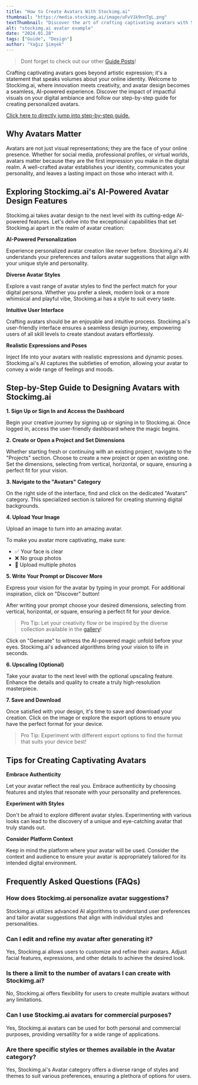 ```yaml
---
title: "How to Create Avatars With Stockimg.ai"
thumbnail: "https://media.stockimg.ai/image/uFvV1k9nnTgL.png"
textThumbnail: "Discover the art of crafting captivating avatars with Stockimg.ai, where innovation meets creativity in this seamless, AI-powered design experience. Explore the impact of impactful visuals on your digital ambiance and follow a step-by-step guide for creating personalized avatars, unlocking the AI advantage in avatar design with diverse styles and a user-friendly interface."
alt: "stockimg.ai avatar example"
date: "2024.01.28"
tags: ["Guide", "Design"]
author: "Yağız Şimşek"
---
```


<CustomImage
    src="https://media.stockimg.ai/image/uFvV1k9nnTgL.png"
    alt="stockimg.ai avatar example"
/>

> Dont forget to check out our other [Guide Posts](https://stockimg.ai/blog/guide)!

Crafting captivating avatars goes beyond artistic expression; it's a statement that speaks volumes about your online identity. Welcome to Stockimg.ai, where innovation meets creativity, and avatar design becomes a seamless, AI-powered experience. Discover the impact of impactful visuals on your digital ambiance and follow our step-by-step guide for creating personalized avatars.

[Click here to directly jump into step-by-step guide.](https://stockimg.ai/blog/design/how-to-create-avatars-with-stockimg#step-by-step-guide-to-designing-avatars-with-stockimgai)

## Why Avatars Matter

Avatars are not just visual representations; they are the face of your online presence. Whether for social media, professional profiles, or virtual worlds, avatars matter because they are the first impression you make in the digital realm. A well-crafted avatar establishes your identity, communicates your personality, and leaves a lasting impact on those who interact with it.

## Exploring Stockimg.ai's AI-Powered Avatar Design Features

Stockimg.ai takes avatar design to the next level with its cutting-edge AI-powered features. Let's delve into the exceptional capabilities that set Stockimg.ai apart in the realm of avatar creation:

**AI-Powered Personalization**

Experience personalized avatar creation like never before. Stockimg.ai's AI understands your preferences and tailors avatar suggestions that align with your unique style and personality.

**Diverse Avatar Styles**

Explore a vast range of avatar styles to find the perfect match for your digital persona. Whether you prefer a sleek, modern look or a more whimsical and playful vibe, Stockimg.ai has a style to suit every taste.

**Intuitive User Interface**

Crafting avatars should be an enjoyable and intuitive process. Stockimg.ai's user-friendly interface ensures a seamless design journey, empowering users of all skill levels to create standout avatars effortlessly.

**Realistic Expressions and Poses**

Inject life into your avatars with realistic expressions and dynamic poses. Stockimg.ai's AI captures the subtleties of emotion, allowing your avatar to convey a wide range of feelings and moods.

## Step-by-Step Guide to Designing Avatars with Stockimg.ai

**1. Sign Up or Sign In and Access the Dashboard**

<CustomImage
    src="https://raw.githubusercontent.com/Abdurrahman-Subh/mdx-blog/main/images/stockimg-home.png"
    alt="stockimg.ai home"
/>

Begin your creative journey by signing up or signing in to Stockimg.ai. Once logged in, access the user-friendly dashboard where the magic begins.

**2. Create or Open a Project and Set Dimensions**

<CustomImage
    src="https://raw.githubusercontent.com/Abdurrahman-Subh/mdx-blog/main/images/stockimg-dashboard.png"
    alt="stockimg.ai dashboard"
/>

Whether starting fresh or continuing with an existing project, navigate to the "Projects" section. Choose to create a new project or open an existing one. Set the dimensions, selecting from vertical, horizontal, or square, ensuring a perfect fit for your vision.

**3. Navigate to the "Avatars" Category**

<CustomImage
    src="https://raw.githubusercontent.com/Abdurrahman-Subh/mdx-blog/main/images/stockimg-avatar-category.png"
    alt="finding Avatars category"
/>

On the right side of the interface, find and click on the dedicated "Avatars" category. This specialized section is tailored for creating stunning digital backgrounds.

**4. Upload Your Image**

<CustomImage
    src="https://raw.githubusercontent.com/Abdurrahman-Subh/mdx-blog/main/images/stockimg-create-avatar.gif"
    alt="uploading images"
/>

Upload an image to turn into an amazing avatar.

To make you avatar more captivating, make sure:
- ✅ Your face is clear
- ❌ No group photos
- 🌟 Upload multiple photos

**5. Write Your Prompt or Discover More**

<CustomImage
    src="https://raw.githubusercontent.com/Abdurrahman-Subh/mdx-blog/main/images/stockimg-create-avatar.gif"
    alt="writing prompts and generating"
/>

Express your vision for the avatar by typing in your prompt. For additional inspiration, click on "Discover" button!

After writing your prompt choose your desired dimensions, selecting from vertical, horizontal, or square, ensuring a perfect fit for your device.

> Pro Tip: Let your creativity flow or be inspired by the diverse collection available in the [gallery](https://stockimg.ai/blog/design)!

Click on "Generate" to witness the AI-powered magic unfold before your eyes. Stockimg.ai's advanced algorithms bring your vision to life in seconds.

**6. Upscaling (Optional)**

<CustomImage
    src="https://raw.githubusercontent.com/Abdurrahman-Subh/mdx-blog/main/images/stockimg-upscale-avatar.gif"
    alt="upscaling"
/>

Take your avatar to the next level with the optional upscaling feature. Enhance the details and quality to create a truly high-resolution masterpiece.

**7. Save and Download**

<CustomImage
    src="https://raw.githubusercontent.com/Abdurrahman-Subh/mdx-blog/main/images/stockimg-download-avatar.gif"
    alt="saving"
/>

Once satisfied with your design, it's time to save and download your creation. Click on the image or explore the export options to ensure you have the perfect format for your device.

> Pro Tip: Experiment with different export options to find the format that suits your device best!

## Tips for Creating Captivating Avatars

**Embrace Authenticity**

Let your avatar reflect the real you. Embrace authenticity by choosing features and styles that resonate with your personality and preferences.

**Experiment with Styles**

Don't be afraid to explore different avatar styles. Experimenting with various looks can lead to the discovery of a unique and eye-catching avatar that truly stands out.

**Consider Platform Context**

Keep in mind the platform where your avatar will be used. Consider the context and audience to ensure your avatar is appropriately tailored for its intended digital environment.

## Frequently Asked Questions (FAQs)

### How does Stockimg.ai personalize avatar suggestions?
Stockimg.ai utilizes advanced AI algorithms to understand user preferences and tailor avatar suggestions that align with individual styles and personalities.

### Can I edit and refine my avatar after generating it?
Yes, Stockimg.ai allows users to customize and refine their avatars. Adjust facial features, expressions, and other details to achieve the desired look.

### Is there a limit to the number of avatars I can create with Stockimg.ai?
No, Stockimg.ai offers flexibility for users to create multiple avatars without any limitations.

### Can I use Stockimg.ai avatars for commercial purposes?
Yes, Stockimg.ai avatars can be used for both personal and commercial purposes, providing versatility for a wide range of applications.

### Are there specific styles or themes available in the Avatar category?
Yes, Stockimg.ai's Avatar category offers a diverse range of styles and themes to suit various preferences, ensuring a plethora of options for users.